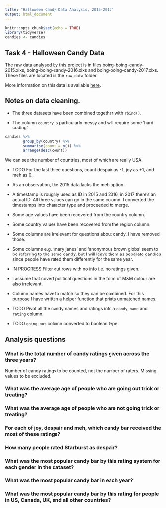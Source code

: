 ```yaml
---
title: "Halloween Candy Data Analysis, 2015-2017"
output: html_document
---
```

```r
knitr::opts_chunk$set(echo = TRUE)
library(tidyverse)
candies <- candies
```

## Task 4 - Halloween Candy Data

The raw data analysed by this project is in files boing-boing-candy-2015.xlxs, boing-boing-candy-2016.xlxs and boing-boing-candy-2017.xlxs. These files are located in the `raw_data` folder.

More information on this data is available [here](https://www.scq.ubc.ca/so-much-candy-data-seriously/).


## Notes on data cleaning.

 * The three datasets have been combined together with `rbind()`.
 
 * The column `country` is particularly messy and will require some 'hard coding'.
```r
candies %>% 
        group_by(country) %>% 
        summarise(count = n()) %>% 
        arrange(desc(count))
```
 We can see the number of countries, most of which are really USA.
 
 
 * TODO For the last three questions, count despair as -1, joy as +1, and meh as 0.
 
 * As an observation, the 2015 data lacks the meh option.
 
 * A timestamp is roughly used as ID in 2015 and 2016, in 2017 there's an actual ID. All three values can go in the same column. I converted the timestamps into character type and proceeded to merge.
 
 * Some age values have been recovered from the country column.
 
 * Some country values have been recovered from the region column.
 
 * Some columns are irrelevant for questions about candy. I have removed those.
 
 * Some columns e.g. 'mary janes' and 'anonymous brown globs' seem to be referring to the same candy, but I will leave them as separate candies since people have rated them differently for the same year.
 
 * IN PROGRESS Filter out rows with no info i.e. no ratings given.
 
 * I assume that covert political questions in the form of M&M colour are also irrelevant.
 
 * Column names have to match so they can be combined. For this purpose I have written a helper function that prints unmatched names.
 
 * TODO Pivot all the candy names and ratings into a `candy_name` and `rating` column.
 
 * TODO `going_out` column converted to boolean type.
 
 
## Analysis questions

### What is the total number of candy ratings given across the three years?
Number of candy ratings to be counted, not the number of raters. Missing values to be excluded.

### What was the average age of people who are going out trick or treating?

### What was the average age of people who are not going trick or treating?

### For each of joy, despair and meh, which candy bar received the most of these ratings?

### How many people rated Starburst as despair?

### What was the most popular candy bar by this rating system for each gender in the dataset?

### What was the most popular candy bar in each year?

### What was the most popular candy bar by this rating for people in US, Canada, UK, and all other countries?
